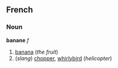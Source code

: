 ==French==
===Noun===
'''banane''' ''f''

#[[banana]] (''the fruit'')
#(''slang'') [[chopper]], [[whirlybird]] (''helicopter'')